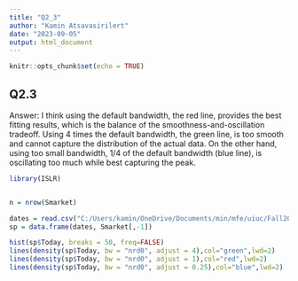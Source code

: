 ```yaml
---
title: "Q2_3"
author: "Kamin Atsavasirilert"
date: "2023-09-05"
output: html_document
---
```


```r
knitr::opts_chunk$set(echo = TRUE)
```

## Q2.3
Answer: I think using the default bandwidth, the red line, provides the best fitting results, which is the balance of the smoothness-and-oscillation tradeoff. Using 4 times the default bandwidth, the green line, is too smooth and cannot capture the distribution of the actual data. On the other hand, using too small bandwidth, 1/4 of the default bandwidth (blue line), is oscillating too much while best capturing the peak.

```r
library(ISLR)


n = nrow(Smarket)

dates = read.csv("C:/Users/kamin/OneDrive/Documents/min/mfe/uiuc/Fall2023/Stats_for_Fin/Week2/ISLRSmarketDates.csv", header=TRUE);
sp = data.frame(dates, Smarket[,-1])

hist(sp$Today, breaks = 50, freq=FALSE)
lines(density(sp$Today, bw = "nrd0", adjust = 4),col="green",lwd=2)
lines(density(sp$Today, bw = "nrd0", adjust = 1),col="red",lwd=2)
lines(density(sp$Today, bw = "nrd0", adjust = 0.25),col="blue",lwd=2)
```
